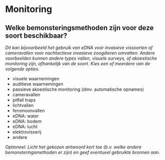 # Monitoring

## Welke bemonsteringsmethoden zijn voor deze soort beschikbaar?

*Dit kan bijvoorbeeld het gebruik van eDNA voor invasieve vissoorten of cameravallen voor nachtactieve invasieve zoogdieren omvatten. Andere voorbeelden kunnen andere types vallen, visuele surveys, of akoestische monitoring zijn, afhankelijk van de soort. Kies een of meerdere van de volgende opties.*

- visuele waarnemingen
- auditieve waarnemingen
- passieve akoestische monitoring (dmv. automatische opnames)
- cameravallen
- pitfall traps
- lichtvallen
- feromoonvallen
- eDNA: water
- eDNA: bodem
- eDNA: lucht
- elektrovisserij
- andere

*Optioneel: Licht het gekozen antwoord kort toe (b.v. welke andere bemonsteringsmethoden er zijn) en geef eventueel gebruikte bronnen aan.*

&nbsp;


